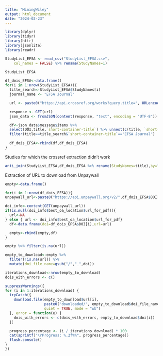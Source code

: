 ```yaml
---
title: "MiningWiley"
output: html_document
date: "2024-02-23"
---
```


```r
library(dplyr)
library(tidyr)
library(httr)
library(jsonlite)
library(readr)

StudyList_EFSA <- read_csv("StudyList_EFSA.csv", 
    col_names = FALSE) %>% rename(StudyNames=1)
```


```r
StudyList_EFSA
```

```r
df_dois_EFSA<-data.frame()
for(i in 1:nrow(StudyList_EFSA)){
  title_search<-StudyList_EFSA$StudyNames[i]
  journal_name <- "EFSA Journal"

  url <- paste0("https://api.crossref.org/works?query.title=", URLencode(title_search), "&query.container-title=", URLencode(journal_name))

  response <- GET(url)
  json_data <- fromJSON(content(response, "text", encoding = "UTF-8"))

  df<-json_data$message$items %>% 
  select(DOI,title,`short-container-title`) %>% unnest(c(title, `short-container-title`)) %>% 
  filter(title==title_search&`short-container-title`=="EFSA Journal")
  
  df_dois_EFSA<-rbind(df,df_dois_EFSA)
}

```

Studies for which the crossref extraction didn't work
```r
anti_join(StudyList_EFSA,df_dois_EFSA %>% rename(StudyNames=title),by="StudyNames")
```

Extraction of URL to download from Unpaywall
```r
empty<-data.frame()

for(i in 1:nrow(df_dois_EFSA)){
unpaywall_url<-paste0("https://api.unpaywall.org/v2/",df_dois_EFSA$DOI[i],"?email=marianna.rosso@uzh.ch")

doi_info<-content(GET(unpaywall_url))
if(is.null(doi_info$best_oa_location$url_for_pdf)){
  url<-NA
} else { url <- doi_info$best_oa_location$url_for_pdf}
  df<-data.frame(doi=df_dois_EFSA$DOI[i],url=url)

  empty<-rbind(empty,df)
}
```
```r
empty %>% filter(is.na(url))
```

```r
empty_to_download<-empty %>%   
  filter(!is.na(url)) %>%  
  mutate(doi_file_name=gsub("/","_",doi))

iterations_download<-nrow(empty_to_download)
dois_with_errors <- c()

suppressWarnings({
for (i in 1:iterations_download) {
  tryCatch({
    download.file(empty_to_download$url[i], 
                  paste0("downloaded/", empty_to_download$doi_file_name[i], ".pdf"), 
                  quiet = TRUE, mode = "wb")
  }, error = function(e) {
    dois_with_errors <- c(dois_with_errors, empty_to_download$doi[i])
  })

  progress_percentage <- (i / iterations_download) * 100
  cat(sprintf("\rProgress: %.2f%%", progress_percentage))
  flush.console() 
}
})
```















